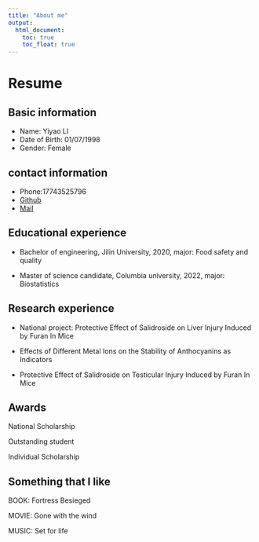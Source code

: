 ```yaml
---
title: "About me"
output: 
  html_document:
    toc: true
    toc_float: true
---
```


# Resume

## Basic information

- Name: Yiyao LI
- Date of Birth: 01/07/1998
- Gender: Female

## contact information

- Phone:17743525796
- [Github](https://github.com/Yiyaoli1)
- [Mail](mailto:<yl4605@columbia.edu>)

## Educational experience

- Bachelor of engineering, Jilin University, 2020, major: Food safety and quality

- Master of science candidate, Columbia university, 2022, major: Biostatistics


## Research experience

- National project: Protective Effect of Salidroside on Liver Injury Induced by Furan In Mice

- Effects of Different Metal Ions on the Stability of Anthocyanins as Indicators 

- Protective Effect of Salidroside on Testicular Injury Induced by Furan In Mice 


## Awards

National Scholarship

Outstanding student

Individual Scholarship


## Something that I like

BOOK: Fortress Besieged

MOVIE: Gone with the wind

MUSIC: Set for life
